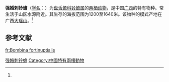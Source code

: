 {{Speciesbox
| name = 强婚刺铃蟾
| status = VU | status_system = IUCN3.1
| image = 
| genus = Bombina
| species = fortinuptialis
| authority = (Tian et Wu, 1981)<ref name='id4835'>{{cite web| url =http://www.bioinfo.cn/db05/BjdwSpecies.php?action=view&id=4835| title =强婚刺铃蟾| work =《中国动物物种编目数据库》| publisher =中国科学院微生物研究所| author =中国科学院动物研究所| accessdate =2009-04-11| deadurl =yes| archiveurl =https://web.archive.org/web/20160305093726/http://www.bioinfo.cn/db05/BjdwSpecies.php?action=view&id=4835| archivedate =2016-03-05}}</ref>
}}

'''强婚刺铃蟾'''（[[学名|学名]]：{{lang|la|''Bombina fortinuptialis''}}）为[[盘舌蟾科|盘舌蟾科]][[铃蟾属|铃蟾属]]的[[两栖动物|两栖动物]]，是中国[[广西|广西]]的特有物种。常生活于山区水源附近。其生存的海拔范围为1200至1640米。该物种的模式产地在广西[[大瑶山|大瑶山]]。<ref name='id4835'/>

== 参考文献 ==
{{reflist}}

{{Wikispecies|Bombina fortinuptialis}}
{{Taxonbar|from=Q4529515}}

[[Category:铃蟾属|强婚刺铃蟾]]
[[Category:中國特有兩棲動物|Category:中國特有兩棲動物]]


{{amphibian-stub}}

[[fr:Bombina_fortinuptialis|fr:Bombina fortinuptialis]]